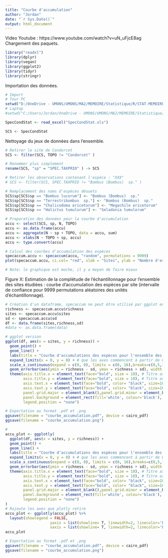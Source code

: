```yaml
---
title: "Courbe d'accumulation"
author: "Jordan"
date: "`r Sys.Date()`"
output: html_document
---
```

Video Youtube : https://www.youtube.com/watch?v=uN_uFjcE8ag
Chargement des paquets.

```r
library("readxl") 
library(dplyr)
library(vegan)
library(ggplot2)
library(tidyr)
library(stringr)
```

Importation des données.
```r
# Import
# Tour PC
setwd("D:/OneDrive - UMONS/UMONS/MA2/MEMOIRE/Statistique/R/STAT-MEMOIRE/RAW2")
# Laptop
#setwd("C:/Users/Jordan/OneDrive - UMONS/UMONS/MA2/MEMOIRE/Statistique/R/STAT-MEMOIRE/RAW2")

SpecCondStat <- read_excel("SpecCondStat.xls")

SCS <- SpecCondStat
```

Nettoyage du jeux de données dans l'ensemble.
```r
# Retirer le site de Condorcet
SCS <- filter(SCS, TOPO != "Condorcet" )

# Renommer plus simplement
rename(SCS, "sp" = "SPEC.TAXPRIO" ) -> SCS

# Retirer les observations contenant l'espèce : "XXX"
# SCS <- filter(SCS, SPEC.TAXPRIO != "Bombus (Bombus)  sp." )

# Remplacement des noms d'espèces désuets
SCS$sp[SCS$sp == "Bombus lucorum"] <- "Bombus (Bombus)  sp."
SCS$sp[SCS$sp == "Terrestribombus  sp."] <- "Bombus (Bombus)  sp."
SCS$sp[SCS$sp == "Chalicodoma ericetorum"] <- "Megachile ericetorum"
SCS$sp[SCS$sp == "Halictus tumulorum"] <- "Seladonia tumulorum"
```

```r
# Preparation des données pour la courbe d'accumulation
accu <- select(SCS, sp, N, TOPO)
accu <- as.data.frame(accu)
accu <- aggregate(N ~ sp + TOPO, data = accu, sum)
accu <- xtabs(N ~ TOPO + sp, accu)
accu <- type.convert(accu)

# Calcul des courbes d'accumulation des espèces
specaccum.accu <- specaccum(accu, "random", permutations = 9999)
plot(specaccum.accu, ci.col= "red", xlab = "Sites", ylab = "Nombre d'espèces", main = "Courbe d'accumulations des espèces pour l'ensemble des sites")

# Note: le graphique est moche, il y a moyen de faire mieux
```
Figure X: Estimation de la complétude de l'échantillonnage pour l'ensemble des sites étudiées : courbe d'accumulation des espèces par site (intervalle de confiance pour 9999 permutations aléatoires des unités d'échantillonnage).


```r
# Création d'un dataframe, specaccum ne peut être utilisé par ggplot en tant que tel
richness <- specaccum.accu$richness
sites <- specaccum.accu$sites
sd <- specaccum.accu$sd
df <- data.frame(sites,richness,sd)
#data <- as.data.frame(data)
```


```r
# ggplot version
ggplot(df, aes(x = sites, y = richness)) +
  geom_point() +
  geom_line() + 
  labs(title = "Courbe d'accumulations des espèces pour l'ensemble des sites", x = 'Nombre de sites échantillonnés', y = "Nombre d'espèces") +
  expand_limits(x = 0, y = 0) + # que les axes commencent à partir de 0
  scale_x_continuous(expand = c(0, 0), limits = c(0, 16),breaks=c(0,5,10,15)) + scale_y_continuous(expand = c(0, 0), limits = c(0, 100)) + # 0 de x et y est confondu
  geom_errorbar(aes(ymin = richness - sd, ymax = richness + sd), width = 0.2, color="red") + # barre d'erreur ici SD
  theme(axis.title.x = element_text(face="bold", size = 10), # Titre axe x
        axis.title.y = element_text(face="bold", size = 10), # Titre axe y
        axis.text.x = element_text(face="bold", color= "black", size=10, hjust=0), # Echelle x
        axis.text.y = element_text(face="bold", color= "black", size=10), # Echelle y
        panel.grid.major = element_blank(),panel.grid.minor = element_blank(),
        panel.background = element_rect(fill='white', colour='black'),
        legend.position = "none") 

```

```r
# Exportation au format .pdf et .png
ggsave(filename = "courbe_accumulation.pdf", device = cairo_pdf)
ggsave(filename = "courbe_accumulation.png")

```


```r
# 
accu_plot <- ggplotly(
  ggplot(df, aes(x = sites, y = richness)) +
  geom_point() +
  geom_line() + 
  labs(title = "Courbe d'accumulations des espèces pour l'ensemble des sites", x = 'Nombre de sites échantillonnés', y = "Nombre d'espèces observé (richesse)") +
  expand_limits(x = 0, y = 0) + # que les axes commencent à partir de 0
  scale_x_continuous(expand = c(0, 0), limits = c(0, 16),breaks=c(0,5,10,15)) + scale_y_continuous(expand = c(0, 0), limits = c(0, 100)) + # 0 de x et y est confondu
  geom_errorbar(aes(ymin = richness - sd, ymax = richness + sd), width = 0.2, color="red") + # barre d'erreur ici SD
  theme(axis.title.x = element_text(face="bold", size = 10), # Titre axe x
        axis.title.y = element_text(face="bold", size = 10), # Titre axe y
        axis.text.x = element_text(face="bold", color= "black", size=10, hjust=0), # Echelle x
        axis.text.y = element_text(face="bold", color= "black", size=10), # Echelle y
        panel.grid.major = element_blank(),panel.grid.minor = element_blank(),
        panel.background = element_rect(fill='white', colour='black'),
        legend.position = "none") 
)
# Rajoute les axes que plotly retire
accu_plot <- ggplotly(accu_plot) %>%
  layout(showlegend = FALSE, 
                    yaxis = list(showline= T, linewidth=2, linecolor='black', mirror = T), 
                    xaxis = list(showline= T, linewidth=2, linecolor='black', mirror = T))
accu_plot

```

```r
# Exportation au format .pdf et .png
ggsave(filename = "courbe_accumulation.pdf", device = cairo_pdf)
ggsave(filename = "courbe_accumulation.png")
```

















